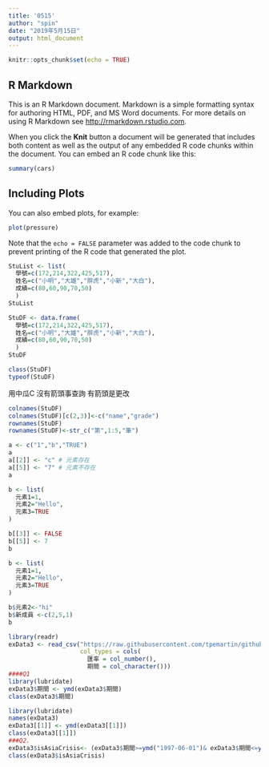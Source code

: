 ```yaml
---
title: '0515'
author: "spin"
date: "2019年5月15日"
output: html_document
---
```


```r
knitr::opts_chunk$set(echo = TRUE)
```

## R Markdown

This is an R Markdown document. Markdown is a simple formatting syntax for authoring HTML, PDF, and MS Word documents. For more details on using R Markdown see <http://rmarkdown.rstudio.com>.

When you click the **Knit** button a document will be generated that includes both content as well as the output of any embedded R code chunks within the document. You can embed an R code chunk like this:

```r
summary(cars)
```

## Including Plots

You can also embed plots, for example:

```r
plot(pressure)
```

Note that the `echo = FALSE` parameter was added to the code chunk to prevent printing of the R code that generated the plot.


```r
StuList <- list(
  學號=c(172,214,322,425,517),
  姓名=c("小明","大雄","胖虎","小新","大白"),
  成績=c(80,60,90,70,50)
  )
StuList
```
```r
StuDF <- data.frame(
  學號=c(172,214,322,425,517),
  姓名=c("小明","大雄","胖虎","小新","大白"),
  成績=c(80,60,90,70,50)
  )
StuDF 

class(StuDF)
typeof(StuDF)
```

用中瓜C   沒有箭頭事查詢 有箭頭是更改
```r
colnames(StuDF)
colnames(StuDF)[c(2,3)]<-c("name","grade")
rownames(StuDF)
rownames(StuDF)<-str_c("第",1:5,"筆")
```
```r
a <- c("1","b","TRUE")
a
a[[2]] <- "c" # 元素存在
a[[5]] <- "7" # 元素不存在
a

b <- list(
  元素1=1,
  元素2="Hello",
  元素3=TRUE
)

b[[3]] <- FALSE
b[[5]] <- 7
b

b <- list(
  元素1=1,
  元素2="Hello",
  元素3=TRUE
)

b$元素2<-"hi"
b$新成員 <-c(2,5,1)
b
```

```r
library(readr)
exData3 <- read_csv("https://raw.githubusercontent.com/tpemartin/github-data/master/exData3.csv",
                    col_types = cols(
                      匯率 = col_number(),
                      期間 = col_character()))
####Q1
library(lubridate)
exData3$期間 <- ymd(exData3$期間)
class(exData3$期間)

library(lubridate)
names(exData3)
exData3[[1]] <- ymd(exData3[[1]])
class(exData3[[1]])
###Q2.
exData3$isAsiaCrisis<- (exData3$期間>=ymd("1997-06-01")& exData3$期間<=ymd("1998-12-01"))
class(exData3$isAsiaCrisis)
```



